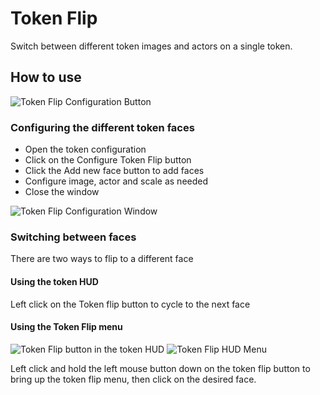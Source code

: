 
# Token Flip

Switch between different token images and actors on a single token.

## How to use

<Image src="/../public/images/Token-Flip/Tfconfig.png" alt="Token Flip Configuration Button" width={2000} height={2000} className={styles.wikiimage}/>

### Configuring the different token faces

- Open the token configuration
- Click on the Configure Token Flip button
- Click the Add new face button to add faces
- Configure image, actor and scale as needed
- Close the window
<Image src="/../public/images/Token-Flip/Tfwindow.png" alt="Token Flip Configuration Window" width={2000} height={2000} className={styles.wikiimage}/>

### Switching between faces

There are two ways to flip to a different face

#### Using the token HUD


Left click on the Token flip
button to cycle to the next face

#### Using the Token Flip menu
<Image src="/../public/images/Token-Flip/Tfhud.png" alt="Token Flip button in the token HUD" width={2000} height={2000} className={styles.wikiimagesmall}/>
<Image src="/../public/images/Token-Flip/Tfhudmenu.png" alt="Token Flip HUD Menu" width={2000} height={2000} className={styles.wikiimagesmall}/>


Left click
and hold the left mouse button down on the token flip button to bring up
the token flip menu, then click on the desired face.